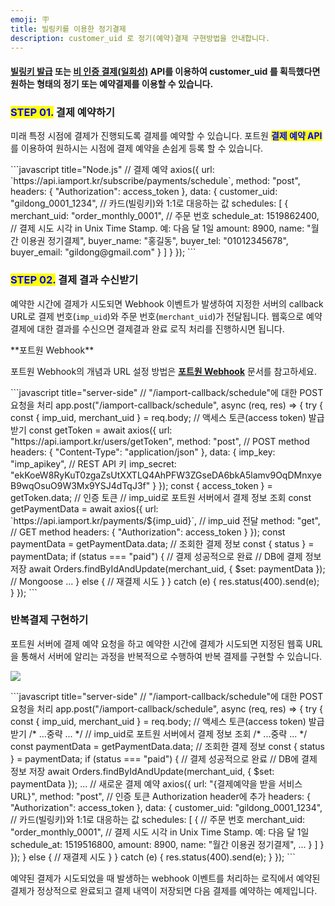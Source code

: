 ```yaml
---
emoji: 🪧
title: 빌링키를 이용한 정기결제
description: customer_uid 로 정기(예약)결제 구현방법을 안내합니다.
---
```




#### [빌링키 발급](../../api/api-2/api-1) 또는 [비 인증 결제(일회성)](../../api/api-4/api-1) API를 이용하여 customer_uid 를 획득했다면 원하는 형태의 정기 또는 예약결제를 이용할 수 있습니다.

### <mark style="color:blue;">**STEP 01.**</mark> 결제 예약하기

미래 특정 시점에 결제가 진행되도록 결제를 예약할 수 있습니다. 포트원 <mark style="color:blue;">**결제 예약 API**</mark>를 이용하여 원하시는 시점에 결제 예약을 손쉽게 등록 할 수 있습니다.

<Tabs>
<Tab title="server-side">
```javascript title="Node.js"
// 결제 예약
  axios({
    url: `https://api.iamport.kr/subscribe/payments/schedule`,
    method: "post",
    headers: { "Authorization": access_token }, 
    data: {
      customer_uid: "gildong_0001_1234", // 카드(빌링키)와 1:1로 대응하는 값
      schedules: [
        {
          merchant_uid: "order_monthly_0001", // 주문 번호
          schedule_at: 1519862400, // 결제 시도 시각 in Unix Time Stamp. 예: 다음 달 1일
          amount: 8900,
          name: "월간 이용권 정기결제",
          buyer_name: "홍길동",
          buyer_tel: "01012345678",
          buyer_email: "gildong@gmail.com"
        }
      ]
    }
  });
```

</Tab>
</Tabs>

### <mark style="color:blue;">**STEP 02.**</mark> 결제 결과 수신받기

예약한 시간에 결제가 시도되면 Webhook 이벤트가 발생하여 지정한 서버의 callback URL로 결제 번호(`imp_uid`)와 주문 번호(`merchant_uid`)가 전달됩니다. 웹훅으로 예약결제에 대한 결과를 수신으면 결제결과 완료 로직 처리를 진행하시면 됩니다.

<Hint style="info">
**포트원 Webhook**

포트원 Webhook의 개념과 URL 설정 방법은 [**포트원 Webhook**](../../result/webhook) 문서를 참고하세요.

</Hint>

<Tabs>
<Tab title="Node.js">
```javascript title="server-side"
// "/iamport-callback/schedule"에 대한 POST 요청을 처리
    app.post("/iamport-callback/schedule", async (req, res) => {
      try {
        const { imp_uid, merchant_uid } = req.body;
        // 액세스 토큰(access token) 발급 받기
        const getToken = await axios({
          url: "https://api.iamport.kr/users/getToken",
          method: "post", // POST method
          headers: { "Content-Type": "application/json" }, 
          data: {
            imp_key: "imp_apikey", // REST API 키
            imp_secret: "ekKoeW8RyKuT0zgaZsUtXXTLQ4AhPFW3ZGseDA6bkA5lamv9OqDMnxyeB9wqOsuO9W3Mx9YSJ4dTqJ3f" 
          }
        });
        const { access_token } = getToken.data; // 인증 토큰
        // imp_uid로 포트원 서버에서 결제 정보 조회
        const getPaymentData = await axios({
          url: `https://api.iamport.kr/payments/${imp_uid}`, // imp_uid 전달
          method: "get", // GET method
          headers: { "Authorization": access_token } 
        });
        const paymentData = getPaymentData.data; // 조회한 결제 정보
        const { status } = paymentData;
        if (status === "paid") { // 결제 성공적으로 완료
          // DB에 결제 정보 저장
          await Orders.findByIdAndUpdate(merchant_uid, { $set: paymentData }); // Mongoose
          ...
        } else {
          // 재결제 시도
        }
      } catch (e) {
        res.status(400).send(e);
      }
    });
```

</Tab>
</Tabs>

### 반복결제 구현하기

포트원 서버에 결제 예약 요청을 하고 예약한 시간에 결제가 시도되면 지정된 웹훅 URL을 통해서 서버에 알리는 과정을 반복적으로 수행하여 반복 결제를 구현할 수 있습니다.

![](</gitbook-assets/ko/image (170).png>)

<Tabs>
<Tab title="Node.js">
```javascript title="server-side"
// "/iamport-callback/schedule"에 대한 POST 요청을 처리
    app.post("/iamport-callback/schedule", async (req, res) => {
      try {
        const { imp_uid, merchant_uid } = req.body;
        // 액세스 토큰(access token) 발급 받기
        /* ...중략 ... */
        // imp_uid로 포트원 서버에서 결제 정보 조회
        /* ...중략 ... */
        const paymentData = getPaymentData.data; // 조회한 결제 정보
        const { status } = paymentData;
        if (status === "paid") { // 결제 성공적으로 완료
          // DB에 결제 정보 저장
          await Orders.findByIdAndUpdate(merchant_uid, { $set: paymentData }); 
          ...
          // 새로운 결제 예약
          axios({
            url: "{결제예약을 받을 서비스 URL}", 
            method: "post",
            // 인증 토큰 Authorization header에 추가
            headers: { "Authorization": access_token }, 
            data: {
              customer_uid: "gildong_0001_1234", // 카드(빌링키)와 1:1로 대응하는 값
              schedules: [
                {
                  // 주문 번호
                  merchant_uid: "order_monthly_0001", 
                  // 결제 시도 시각 in Unix Time Stamp. 예: 다음 달 1일
                  schedule_at: 1519516800, 
                  amount: 8900,
                  name: "월간 이용권 정기결제",
                  ...
                }
              ]
            }
          });
        } else {
          // 재결제 시도
        }
      } catch (e) {
        res.status(400).send(e);
      }
    });
```

예약된 결제가 시도되었을 때 발생하는 webhook 이벤트를 처리하는 로직에서 예약된 결제가 정상적으로 완료되고 결제 내역이 저장되면 다음 결제를 예약하는 예제입니다.

</Tab>
</Tabs>
